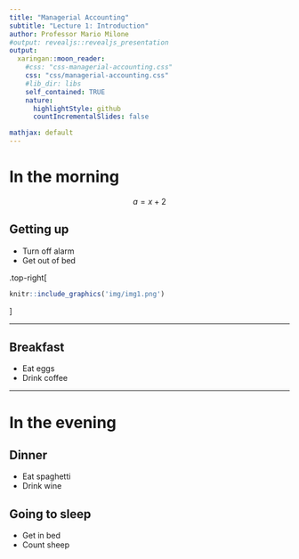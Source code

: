 ```yaml
---
title: "Managerial Accounting"
subtitle: "Lecture 1: Introduction"
author: Professor Mario Milone
#output: revealjs::revealjs_presentation
output:
  xaringan::moon_reader:
    #css: "css-managerial-accounting.css"
    css: "css/managerial-accounting.css"
    #lib_dir: libs
    self_contained: TRUE
    nature:
      highlightStyle: github
      countIncrementalSlides: false

mathjax: default
---
```



# In the morning

$$ a=x+2 $$

## Getting up


- Turn off alarm
- Get out of bed

.top-right[
```r
knitr::include_graphics('img/img1.png')
```
]

---

## Breakfast

- Eat eggs
- Drink coffee

---

# In the evening

## Dinner

- Eat spaghetti
- Drink wine

## Going to sleep

- Get in bed
- Count sheep
